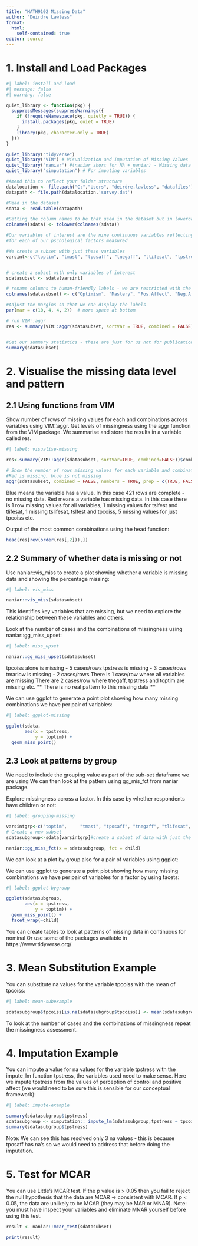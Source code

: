 ```yaml
---
title: "MATH9102 Missing Data"
author: "Deirdre Lawless"
format: 
  html:
    self-contained: true
editor: source
---
```



# 1. Install and Load Packages
```r
#| label: install-and-load
#| message: false
#| warning: false

quiet_library <- function(pkg) {
  suppressMessages(suppressWarnings({
    if (!requireNamespace(pkg, quietly = TRUE)) {
      install.packages(pkg, quiet = TRUE)
    }
    library(pkg, character.only = TRUE)
  }))
}

quiet_library("tidyverse")
quiet_library("VIM") # Visualization and Imputation of Missing Values
quiet_library("naniar") #(naniar short for NA + naniar) - Missing data wrangling plus Little's test
quiet_library("simputation") # For imputing variables

#Amend this to reflect your folder structure 
datalocation <- file.path("C:","Users", "deirdre.lawless", "datafiles")
datapath <- file.path(datalocation,'survey.dat')

#Read in the dataset
sdata <- read.table(datapath)

#Setting the column names to be that used in the dataset but in lowercase to make life a bit easier
colnames(sdata) <- tolower(colnames(sdata))

#Our variables of interest are the nine continuous variables reflecting the total 
#for each of our pschological factors measured

#We create a subset with just these variables
varsint<-c("toptim", "tmast", "tposaff", "tnegaff", "tlifesat", "tpstress","tslfest", "tmarlow" , "tpcoiss" )


# create a subset with only variables of interest
sdatasubset <- sdata[varsint]

# rename columns to human-friendly labels - we are restricted with the length we can use
colnames(sdatasubset) <- c("Optimism", "Mastery", "Pos.Affect", "Neg.Affect", "LifeSat", "Stress", "SelfEst", "Soc.Des", "Perc.Ctrl")

#Adjust the margins so that we can display the labels
par(mar = c(10, 4, 4, 2))  # more space at bottom

# run VIM::aggr
res <- summary(VIM::aggr(sdatasubset, sortVar = TRUE, combined = FALSE))$combinations


#Get our summary statistics - these are just for us not for publication
summary(sdatasubset)
```


# 2. Visualise the missing data level and pattern
## 2.1 Using functions from VIM

Show number of rows of missing values for each and combinations across variables using VIM::aggr.
Get levels of missingness using the aggr function from the VIM package.
We summarise and store the results in a variable called res. 
```r
#| label: visualise-missing

res<-summary(VIM::aggr(sdatasubset, sortVar=TRUE, combined=FALSE))$combinations

# Show the number of rows missing values for each variable and combinations of variables
#Red is missing, blue is not missing
aggr(sdatasubset, combined = FALSE, numbers = TRUE, prop = c(TRUE, FALSE))
```

Blue means the variable has a value. In this case 421 rows are complete -  no missing data.
Red means a variable has missing data.
In this case there is 1 row missing values for all variables, 1 missing values for tslfest and tlifesat, 1 missing tslifesat, tslfest and tpcoiss, 5 missing values for just tpcoiss etc.


Output of the most common combinations using the head function:
```r
head(res[rev(order(res[,2])),])
```

## 2.2 Summary of whether data is missing or not
Use naniar::vis_miss to create a plot showing whether a variable is missing data and  showing the percentage missing:

```r
#| label: vis_miss

naniar::vis_miss(sdatasubset)

```
This identifies key variables that are missing, but we need to explore the relationship between these variables and others. 



Look at the number of cases and the combinations of missingness using naniar::gg_miss_upset:
```r
#| label: miss_upset

naniar::gg_miss_upset(sdatasubset)
```

tpcoiss alone is missing - 5 cases/rows
tpstress is missing - 3 cases/rows
tmarlow is missing - 2 cases/rows
There is 1 case/row where all variables are missing
There are 2 cases/row where tnegaff, tpstress and toptim are missing 
etc.
** There is no real pattern to this missing data **

We can use ggplot to generate a point plot showing how many missing combinations we have per pair of variables:

```r
#| label: ggplot-missing

ggplot(sdata, 
       aes(x = tpstress, 
           y = toptim)) + 
  geom_miss_point()
```

## 2.3 Look at patterns by group
We need to include the grouping value as part of the sub-set dataframe we are using
We can then look at the pattern using gg_mis_fct from naniar package.

Explore missingness across a factor. In this case by whether respondents have children or not: 
```r
#| label: grouping-missing

varsintgrp<-c("toptim",     "tmast", "tposaff", "tnegaff", "tlifesat", "tpstress","tslfest", "tmarlow" , "tpcoiss","child" )
# Create a new subset
sdatasubgroup<-sdata[varsintgrp]#create a subset of data with just the variables of interest

naniar::gg_miss_fct(x = sdatasubgroup, fct = child)
```


We can look at a plot by group also for a pair of variables using ggplot:

We can use ggplot to generate a point plot showing how many missing combinations we have per pair of variables for a factor by using facets:

```r
#| label: ggplot-bygroup

ggplot(sdatasubgroup, 
       aes(x = tpstress, 
           y = toptim)) + 
  geom_miss_point() +
  facet_wrap(~child)
```
You can create tables to look at patterns of missing data in continuous for nominal
Or use some of the packages available in  https://www.tidyverse.org/



# 3. Mean Substitution Example
You can substitute na values for the variable tpcoiss with the mean of tpcoiss:
```r
#| label: mean-subexample

sdatasubgroup$tpcoiss[is.na(sdatasubgroup$tpcoiss)] <- mean(sdatasubgroup$tpcoiss, na.rm = TRUE)
```


To look at the number of cases and the combinations of missingness repeat the missingness assessment. 


# 4. Imputation Example
You can impute a value for na values for the variable tpstress with the impute_lm function tpstress, the variables used need to make sense. Here we impute tpstress from the values of perception of control and positive affect (we would need to be sure this is sensible for our conceptual framework):

```r
#| label: impute-example

summary(sdatasubgroup$tpstress)
sdatasubgroup <- simputation:: impute_lm(sdatasubgroup,tpstress ~ tpcoiss + tposaff)
summary(sdatasubgroup$tpstress)
```

Note: We can see this has resolved only 3 na values - this is because tposaff has na's so we would need to address that before doing the imputation.



# 5. Test for MCAR
You can use Little's MCAR test. If the p value is > 0.05 then you fail to reject the null hypothesis that the data are MCAR → consistent with MCAR.
If p < 0.05, the data are unlikely to be MCAR (they may be MAR or MNAR).
Note: you must have inspect your variables and eliminate MNAR yourself before using this test.
```r

result <- naniar::mcar_test(sdatasubset)

print(result)

```


